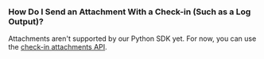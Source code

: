 ### How Do I Send an Attachment With a Check-in (Such as a Log Output)?

Attachments aren't supported by our Python SDK yet. For now, you can use the [check-in attachments API](/product/crons/getting-started/http/#check-in-attachment-optional).
